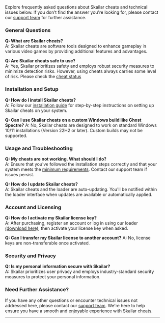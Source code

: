 Explore frequently asked questions about Skailar cheats and technical issues below. If you don't find the answer you're looking for, please contact our [support team](mailto:support@skailar.com) for further assistance.

### General Questions

**Q: What are Skailar cheats?** <br />
A: Skailar cheats are software tools designed to enhance gameplay in various video games by providing additional features and advantages.

**Q: Are Skailar cheats safe to use?** <br />
A: Yes, Skailar prioritizes safety and employs robust security measures to minimize detection risks. However, using cheats always carries some level of risk. Please check the [cheat status](https://status.skailar.com/status/cheats)

### Installation and Setup

**Q: How do I install Skailar cheats?** <br />
A: Follow our [installation guide](https://help.skailar.com/installation/skailar-installation-guide) for step-by-step instructions on setting up Skailar cheats on your system.

**Q: Can I use Skailar cheats on a custom Windows build like Ghost Spectre?**
A: No, Skailar cheats are designed to work on standard Windows 10/11 installations (Version 22H2 or later). Custom builds may not be supported.

### Usage and Troubleshooting

**Q: My cheats are not working. What should I do?** <br />
A: Ensure that you've followed the installation steps correctly and that your system meets the [minimum requirements](https://help.skailar.com/installation/system-requirements). Contact our support team if issues persist.

**Q: How do I update Skailar cheats?** <br />
A: Skailar cheats and the loader are auto-updating. You'll be notified within the loader interface when updates are available or automatically applied.

### Account and Licensing

**Q: How do I activate my Skailar license key?** <br />
A: After purchasing, register an account or log in using our loader [(download here)](https://skailar.com/loader), then activate your license key when asked.

**Q: Can I transfer my Skailar license to another account?**
A: No, license keys are non-transferable once activated.

### Security and Privacy

**Q: Is my personal information secure with Skailar?** <br />
A: Skailar prioritizes user privacy and employs industry-standard security measures to protect your personal information.

### Need Further Assistance?

If you have any other questions or encounter technical issues not addressed here, please contact our [support team](mailto:support@skailar.com). We're here to help ensure you have a smooth and enjoyable experience with Skailar cheats.

---

